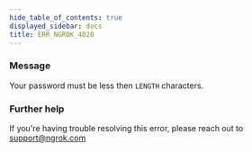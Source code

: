 ```yaml
---
hide_table_of_contents: true
displayed_sidebar: docs
title: ERR_NGROK_4020
---
```


### Message

Your password must be less then `LENGTH` characters.

<ErrorDetails />

### Further help

If you're having trouble resolving this error, please reach out to [support@ngrok.com](mailto:support@ngrok.com?subject=Help%20with%20ERR_NGROK_4020)
